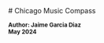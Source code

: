 
<ArticleLayout title="Our Blog">
# Chicago Music Compass

<small><strong>Author: Jaime Garcia Diaz <br />May 2024</strong></small>

<Script
  type="module"
  strategy="afterInteractive"
  dangerouslySetInnerHTML={{
    __html: `
        mermaid.initialize({startOnLoad: true});
        mermaid.contentLoaded();
`,
  }}
/>


## Intro

The goal is to provide a quick overview of music events happening in Chicago in the coming days.

Many aggregator websites effectively display calendars of events, spanning not only the near future but also months and even years ahead.
However, Chicago Music Compass doesn't aim to compete with such aggregators. Instead, it focuses solely on the current week. Visitors will see at most seven days of events, with fewer days displayed as the week progresses. This cycle repeats each week.

The mission of Chicago Music Compass is to answer the question: **Which concert should I attend this week?**

Chicago offers a diverse range of music events, spanning multiple genres, atmospheres, and price ranges.

## Website

<img src="/blog/how-cmc-was-built/website.png" style={{width: '100%', maxWidth: 800}}  alt="Chicago Music Compass Website" />

## Architecture Components


<Mermaid
  chart={`flowchart TD
    id1[(MySql)]
    id2[RESTful API]
    id3[ETL]
    `}
/>
<br /><br /><br />
<Mermaid
  chart={`flowchart TD
    id4[Web Application]
    id5[Serverless]
    id6[CDN]
    `}
/>
<br /><br /><br />
<Mermaid
  chart={`flowchart TD
    id7[Sources]
    id8[Google Maps API]
    id9[MusicBrainz]
    `}
/>
<br /><br /><br />
<Mermaid
  chart={`flowchart TD
    id10[Spotify]
    id11[Redis]
    id12[Netlify]
    `}
/>

## ETLs

The data is extracted primarily from two sources:

- RESTful APIs
- Scrapers

Each source has an ETL process that transforms the external data into the expected format.

A cron job runs all the ETL processes daily, one after the other (in series).

<Mermaid
  config={{ mermaid: { theme: "dark" } }}
  chart={`sequenceDiagram
    participant ETL
    participant External Source
    Note right of ETL: nodejs script
    Note right of External Source: HTML or JSON
    Note right of API: Django Rest Framework
    Note right of DB: MySQL
    ETL->>External Source: extract content
    ETL->>ETL:transform content
    ETL->>API:load content
    API->>DB:save content`}
/>

There's a cron that runs all the ETLs daily, one after the other (in series).

## ETL

Each ETL process uses similar helper methods to interact with external services.

Once the event is extracted, the script tries to identify the **Venue and Artists**.

For the **Venue**, the ETL makes a request to the Google Maps API, passing the name of the venue and a radius. If Google Maps identifies the venue, the process continues; otherwise, the event is discarded. One rule is that all events must have an identifiable venue.

For the **Artists**, the ETL makes a request to MusicBrainz, an open-source artist library. If the artist is found, the artist is saved in the database. If the artist is not found, the event is still saved but without an identifiable artist.

Additionally, if the artist is found, another request is made to Spotify to get more information about the artist.

<Mermaid
  config={{ mermaid: { theme: "dark" } }}
  chart={`sequenceDiagram
    participant ETL
    participant GoogleMaps
    participant MusicBrainz
    participant Spotify
    Note right of MusicBrainz: provides metadata
    ETL->>GoogleMaps: find venue
    ETL->>MusicBrainz: find artist
    ETL->>Spotify: find artist`}
/>

### Learnings

- Google Maps

```js
const params = {
  input: event.venue,
  inputtype: "textquery",
  key: process.env.NEXT_PUBLIC_GOOGLE_MAPS_API_KEY,
  fields: ["place_id", "name", "formatted_address", "geometry"],
  locationbias: "circle:20000@41.8336152,-87.8967663",
};

await sleep();

const client = new Client({});

const gmapsResponse = await client
  .findPlaceFromText({ params })
```

- MusicBrainz artist search

```js
const { compareTwoStrings } = require("string-similarity");

const isMatch = (valueFromEvent, valueFromMusicBrainz) => {
  const result = compareTwoStrings(valueFromEvent, valueFromMusicBrainz);

  return result > 0.5;
}
```

**Note**: string-similarity is deprecated but still has 1.5M weekly downloads.

- Redis
```js
const client = await redis.connect();
await client.set("token", value, { EX: 60 * 60 });

...

const myQueue = new Queue("livemusic");
```

## Back End


- Django REST Framework
```python
# Model
class Event(models.Model):
    name = models.CharField(max_length=240)
    ...

# Serializer
class EventSerializer(serializers.ModelSerializer):
    class Meta:
        model = Event

    def create(self, validated_data):
      ...

# View
class EventViewSet(
    mixins.CreateModelMixin,
    mixins.ListModelMixin,
    mixins.RetrieveModelMixin,
    generics.GenericAPIView,
):
    queryset = Event.objects.all()
    serializer_class = EventSerializer

    def get(self, request, *args, **kwargs):
        if "pk" in kwargs:
            return self.retrieve(request, *args, **kwargs)

        return self.list(request, *args, **kwargs)

    def post(self, request, *args, **kwargs):
        return self.create(request, *args, **kwargs)

# URL
path("/events", EventViewSet.as_view())
```

<br /><br /><br />
<img src="/blog/how-cmc-was-built/django-admin.png" style={{width: '100%', maxWidth: 800}}  alt="Chicago Music Compass Django Admin Section" />


## Static Website

The website is built with Next.js, which has a way to export the site as a static site. This means there is no server, just **HTML, CSS, and JS** files.
These files are uploaded to a static server, and Netlify takes care of this.

When Next.js generates the static version, it pulls the JSON hosted in S3 to build the HTML. The client code also consumes the same JSON file to hydrate the application with the events for the other days of the week.

- Publish

<Mermaid
  config={{ mermaid: { theme: "dark" } }}
  chart={`sequenceDiagram
    Netlify->>Github: get code
    Netlify->>Netlify: build
    Netlify->>Bucket: get events
    Netlify->>AWS: publish site
  `}
/>

- Opening Site

<Mermaid
  config={{ mermaid: { theme: "dark" } }}
  chart={`sequenceDiagram
    participant Browser
    participant CDN
    participant lambda
    participant Bucket

    Note right of lambda: nodejs

    Browser->>CDN: load page
    Browser->>lambda: fetch events
    Note right of Browser: useEffect
    lambda->>Bucket: fetch events

    lambda->>Browser: events

    Browser->>Browser: hydrate application
  `}
/>


## Reset

A daily job hits the API to get the events for the following seven days, then saves this data into an S3 bucket. This data is later used by Netlify to generate a new version of the web application.


<Mermaid
  config={{ mermaid: { theme: "dark" } }}
  chart={`sequenceDiagram
    participant Reset
    participant API
    participant S3
    participant Cloudfront

    Note right of Reset: nodejs script

    Reset->>API: get events
    Reset->>S3: Upload events.json
    Reset->>Cloudfront: invalidate cache
    Reset->>Netlify: trigger build job`}
/>


## Page Speed

The page is optimized and aims to score high on the Page Speed metrics. To achieve this, the following implementations were made:

- Static Site

By not having a server, the static site is easily hosted on a CDN, making the First Byte Response fast.


- Simplistic Above the Fold Presentation

The content above the fold is very simple. The intention here is to avoid slow paints, improving First Contentful Paint (FCP) and Largest Contentful Paint (LCP).

- Inline Styles

This ensures the HTML comes prepared with styles, reducing jumps due to downloading and processing CSS.

- Lazy load Images

Next.js, by default, lazy loads images that are not in the viewport. This helps to delay network requests and processing time until images are close to the viewport.

<img src="/blog/how-cmc-was-built/page-speed.png" style={{width: '100%', maxWidth: 800}} alt="Chicago Music Compass PageSpeed score"/>

## Machine Learning

Considering there is information about the artists, such as their social networks, a model was built to use that data to predict their popularity. This value is used on the website to sort the events.

<Mermaid
  chart={`flowchart LR
      A[Fetch]-->B[Clean]
      B-->C[Split]
      C-->D[Model]
      `}
/>

<Mermaid
  chart={`flowchart LR
      E[Train]-->F[Evaluate]
      F-->G[Predict]
      G-->H[Save]`}
/>

- python
```python
# fetch
dataset = pd.read_csv("./data/artists.csv")

# clean
dataset = cleaned_data(dataset)

# split
train_features, test_features, train_labels, test_labels = get_split_data(dataset)

# train
model = get_model(train_features, train_labels)
# tf.keras.Sequential([normalized_dataset, layers.Dense(units=1)])

# evaluate
model.evaluate(test_features, test_labels)

# predict
model.predict(x)

# save
model.save()
model.export()
```

- JS
```js
const model = await tf.loadGraphModel('model.json');

const prediction = model.predict(x);
```


## Links

<img src="/blog/how-cmc-was-built/qr-code.svg" style={{width: '100%', maxWidth: 800}} alt="Chicago Music Compass Presentation"/>

- [Chicago Music Compass](https://www.chicagomusiccompass.com/)

- [React Global Online Summit 2024](https://events.geekle.us/react24/)

- [Artists Popularity Model](https://www.chicagomusiccompass.com/blog/artists-popularity-model)

- [How popular are you?](https://www.chicagomusiccompass.com/labs/artist-popularity-prediction)

- [FE Github](https://github.com/garciadiazjaime/website-live-music)

- [BE Github](https://github.com/garciadiazjaime/django-models)

- [ETL Github](https://github.com/garciadiazjaime/etl-events-v2)

- [events.json](https://d2r5kaieomhckh.cloudfront.net/public/events.json)

## Contributors

- [Jaime Garcia Diaz](https://jaime.mintitmedia.com/) <small>[Chicago]</small>

- [Alex Romo](https://alex.mintitmedia.com/) <small>[San Diego]</small>

- [Octavio Fuentes](https://www.tavofuentes.com/) <small>[Mexico City]</small>

</ArticleLayout>
